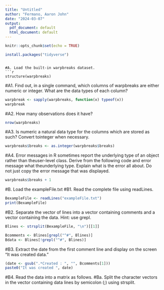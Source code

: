 ```yaml
---
title: "Untitled"
author: "Fermano, Aaron John"
date: "2024-03-07"
output:
  pdf_document: default
  html_document: default
---
```


```r
knitr::opts_chunk$set(echo = TRUE)
```

```r
install.packages("tidyverse")
```
```

#A. Load the built-in warpbreaks dataset.
```r
structure(warpbreaks)
```

#A1. Find out, in a single command, which columns of warpbreaks are either numeric or integer. What are the data types of each column?
```r
warpbreak <- sapply(warpbreaks, function(x) typeof(x))
warpbreak
```

#A2. How many observations does it have?
```r
nrow(warpbreaks)
```

#A3. Is numeric a natural data type for the columns which are stored as such? Convert tointeger when necessary.
```r
warpbreaks$breaks <- as.integer(warpbreaks$breaks)
```

#A4. Error messages in R sometimes report the underlying type of an object rather than theuser-level class. Derive from the following code and error message what theunderlying type. Explain what is the error all about. Do not just copy the error message that was displayed.
```r
warpbreaks$breaks + 1
```

#B. Load the exampleFile.txt
#B1. Read the complete file using readLines.
```r
BexampleFile <- readLines("exampleFile.txt")
print(BexampleFile)
```

#B2. Separate the vector of lines into a vector containing comments and a vector
containing the data. Hint: use grepl.
```r
Blines <- strsplit(BexampleFile, "\n")[[1]]

Bcomments <- Blines[grepl("^#", Blines)]
Bdata <- Blines[!grepl("^#", Blines)]
```

#B3. Extract the date from the first comment line and display on the screen “It was created data.”
```r
(date <- gsub(".*Created : ", "", Bcomments[1]))
paste0("It was created ", date)
```

#B4. Read the data into a matrix as follows.
#Ba. Split the character vectors in the vector containing data lines by semicolon (;) using strsplit.
